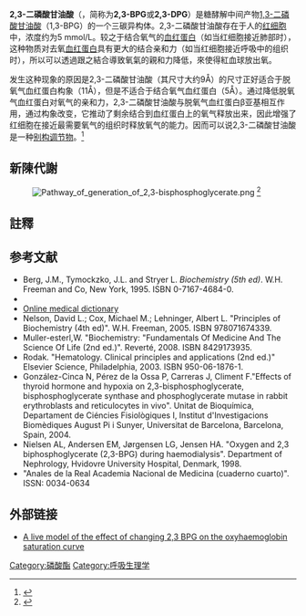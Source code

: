 {{noteTA
|G1=LS
|G2=Chemistry
}}
{{roughtranslation|time=2017-03-10T16:23:17+00:00}}
{{chembox
| verifiedrevid = 443261510
|   ImageFile = 2,3-Bisphosphoglycerate.svg
|   ImageFile2 = 2,3-Bisphosphoglycerate.gif
|   IUPACName = 2,3-Bisphosphoglycerate
|   OtherNames = 2,3-二磷酸甘油酸盐
|Section1={{Chembox Identifiers
| Abbreviations = 2,3-BPG; 2,3-DPG; 23BPG
| ChemSpiderID_Ref = {{chemspidercite|correct|chemspider}}
| ChemSpiderID = 161681
| InChIKey = XOHUEYCVLUUEJJ-UWTATZPHBL
| StdInChI = 1S/C3H8O10P2/c4-3(5)2(13-15(9,10)11)1-12-14(6,7)8/h2H,1H2,(H,4,5)(H2,6,7,8)(H2,9,10,11)/t2-/m1/s1
| StdInChI_Ref = {{stdinchicite|correct|chemspider}}
| StdInChIKey_Ref = {{stdinchicite|correct|chemspider}}
| StdInChIKey = XOHUEYCVLUUEJJ-UWTATZPHSA-N
| CASNo_Ref = {{cascite|changed|CAS}}
| CASNo = 138-81-8
| EINECS =
| PubChem = 61
| ChemSpiderID1_Ref = {{chemspidercite|correct|chemspider}}
| ChemSpiderID1 = 60
| ChemSpiderID1_Comment = (Racemic)
| SMILES = O=P(O)(OC(C(=O)O)COP(=O)(O)O)O
| RTECS =
| MeSHName =
| ChEBI_Ref = {{ebicite|correct|EBI}}
| ChEBI = 17720
| KEGG_Ref = {{keggcite|correct|kegg}}
| KEGG =
}}
|Section2 = {{Chembox Properties
|   C=3|H=8|O=10|P=2
|   Appearance =
|   Density =
|   MeltingPt =
|   BoilingPt =
|   Solubility =
|   SolubleOther =
|   Solvent =
|   pKa =
|   pKb =
|   IsoelectricPt =
|   SpecRotation =
|   RefractIndex =
|   Viscosity =
  }}
| Section3 = {{Chembox Structure
|   Dipole =
|   CrystalStruct =
|   Coordination =
|   MolShape =
}}
| Section4 = {{Chembox Thermochemistry
|   DeltaHf =
|   DeltaHc =
|   Entropy =
|   HeatCapacity =
  }}
| Section5 = {{Chembox Pharmacology
|   Bioavail =
|   Metabolism =
|   HalfLife =
|   Excretion =
|   PregCat =
|   AdminRoutes =
  }}
| Section6 = {{Chembox Explosive
|   ShockSens =
|   FrictionSens =
|   ExplosiveV =
|   REFactor =
  }}
| Section7 = {{Chembox Hazards
|   ExternalMSDS =
|   EUClass =
|   MainHazards =
|   NFPA-H =
|   NFPA-F =
|   NFPA-R =
|   NFPA-O =
|   RPhrases =
|   SPhrases =
|   RSPhrases =
|   FlashPt =
|   Autoignition =
|   ExploLimits =
|   PEL =
  }}
| Section8 = {{Chembox Related
|   OtherAnions =
|   OtherCations =
|   OtherFunctn =
|   Function =
|   OtherCpds =
  }}
}}

'''2,3-二磷酸甘油酸'''（{{lang-en|2,3-Bisphosphoglyceric acid}}，简称为'''2,3-BPG'''或'''2,3-DPG'''）是糖酵解中间产物[[1,3-二磷酸甘油酸|1,3-二磷酸甘油酸]]（1,3-BPG）的一个三碳异构体。2,3-二磷酸甘油酸存在于人的[[红细胞|红细胞]]中，浓度约为5 mmol/L。较之于结合氧气的[[血红蛋白|血红蛋白]]（如当红细胞接近肺部时），这种物质对去氧[[血红蛋白|血红蛋白]]具有更大的结合亲和力（如当红细胞接近呼吸中的组织时），所以可以透過跟之結合導致氧氣的親和力降低，來使得紅血球放出氧。

发生这种现象的原因是2,3-二磷酸甘油酸（其尺寸大约9Å）的尺寸正好适合于脱氧气血红蛋白构象（11Å），但是不适合于结合氧气血红蛋白（5Å）。通过降低脱氧气血红蛋白对氧气的亲和力，2,3-二磷酸甘油酸与脱氧气血红蛋白β亚基相互作用，通过构象改变，它推动了剩余结合到血红蛋白上的氧气释放出来，因此增强了红细胞在接近最需要氧气的组织时释放氧气的能力。因而可以说2,3-二磷酸甘油酸是一种[[别构调节物|别构调节物]]。<ref name=Benesch1967>{{cite journal| author = Benesch, R.
| author2= Benesch, R.E.| year = 1967| title = The effect of organic phosphates from the human erythrocyte on the allosteric properties of hemoglobin.
| journal = Biochem Biophys Res Commun| volume = 26| issue = 2| pages = 162–7 | doi = 10.1016/0006-291X(67)90228-8| pmid = 6030262}}</ref>

==新陳代謝==

:[[File:Pathway_of_generation_of_2,3-bisphosphoglycerate.png|none]]{{clear left}} <ref name="Müller2008">{{cite journal| author = Müller-Esterl, W.
| year = 2008| title = Biochemistry: Fundamentals Of Medicine And The Science Of Life. | journal = Editorial Reverté| pages = 660}}</ref>

==註釋==
{{reflist|2}}

==参考文献==
{{refbegin|2}}
* Berg, J.M., Tymockzko, J.L. and Stryer L. ''Biochemistry (5th ed)''. W.H. Freeman and Co, New York, 1995. ISBN 0-7167-4684-0.
* {{GPnotebook|-684392408}}
*[https://web.archive.org/web/20120505080234/http://www.online-medical-dictionary.org/2%2C3-DPG.asp?q=2%2C3-DPG Online medical dictionary]
*Nelson, David L.; Cox, Michael M.; Lehninger, Albert L. "Principles of Biochemistry (4th ed)". W.H. Freeman, 2005. ISBN 978071674339.
*Muller-esterl,W. "Biochemistry: "Fundamentals Of Medicine And The Science Of Life (2nd ed.)". Reverté, 2008. ISBN 8429173935.
*Rodak. "Hematology. Clinical principles and applications (2nd ed.)" Elsevier Science, Philadelphia, 2003. ISBN 950-06-1876-1.
*González-Cinca N, Pérez de la Ossa P, Carreras J, Climent F."Effects of thyroid hormone and hypoxia on 2,3-bisphosphoglycerate, bisphosphoglycerate synthase and phosphoglycerate mutase in rabbit erythroblasts and reticulocytes in vivo". Unitat de Bioquímica, Departament de Ciéncies Fisiològiques I, Institut d'Investigacions Biomèdiques August Pi i Sunyer, Universitat de Barcelona, Barcelona, Spain, 2004.
*Nielsen AL, Andersen EM, Jørgensen LG, Jensen HA. "Oxygen and 2,3 biphosphoglycerate (2,3-BPG) during haemodialysis". Department of Nephrology, Hvidovre University Hospital, Denmark, 1998.
*"Anales de la Real Academia Nacional de Medicina (cuaderno cuarto)". ISSN: 0034-0634
{{refend}}

==外部链接==
*[https://web.archive.org/web/20100831024941/http://www.altitude.org/hemoglobin_saturation.php A live model of the effect of changing 2,3 BPG on the oxyhaemoglobin saturation curve]

{{Respiratory physiology}}

[[Category:磷酸酯|Category:磷酸酯]]
[[Category:呼吸生理学|Category:呼吸生理学]]